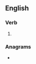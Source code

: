{{also|reframing}}
==English==

===Verb===
{{head|en|verb form}}

# {{present participle of|en|re-frame|nocat=1}}

===Anagrams===
* {{anagrams|en|a=aefgimnrr|farmering|refarming}}